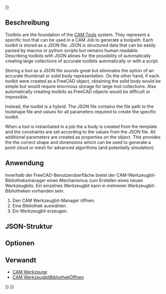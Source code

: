 <languages/>
{{UnfinishedDocu{{#translation:}}}}

{{Docnav/de
|[[CAM_ToolShape/de|Werkzeugform]]
|[[CAM_ToolBit_Library/de|WerkzeugbitBibliothek]]
|[[CAM_Workbench/de|CAM]]
|IconL=
|IconR=
|IconC=Workbench_CAM.svg
}}

{{TOCright}}

<span id="Description"></span>
==Beschreibung==

Toolbits are the foundation of the [[CAM_Tools|CAM Tools]] system. They represent a specific tool that can be used in a CAM Job to generate a toolpath.  Each toolbit is stored as a JSON file. JSON is structured data that can be easily parsed by macros or python scripts but remains human readable. Describing toolbits with JSON allows for the possibility of automatically creating large collections of accurate toolbits automatically or with a script. 

Storing a tool as a JSON file sounds great but eliminates the option of an accurate thumbnail or solid body representation. On the other hand, if each toolbit were created as a FreeCAD object, obtaining the solid body would be simple but would require enormous storage for large tool collections.  Also automatically creating toolbits as FreeCAD objects would be difficult or impossible. 

Instead, the toolbit is a hybrid.  The JSON file contains the file path to the toolshape file and values for all parameters required to create the specific toolbit. 

When a tool is instantiated in a job the a body is created from the template and the constraints are set according to the values from the JSON file. All additional parameters are created as properties on the object. This provides the the correct shape and dimensions which can be used to generate a point cloud or mesh for advanced algorithms (and potentially simulation).

<span id="Usage"></span>
==Anwendung==

Innerhalb der FreeCAD-Benutzeroberfläche bietet der CAM-Werkzeugbit-Bibliotheksmanager einen Mechanismus zum Erstellen eines neuen Werkzeugbits. Ein einzelnes Werkzeugbit kann in mehreren Werkzeugbit-Bibliotheken vorhanden sein.

# Den CAM Werkzeugbit-Manager öffnen.
# Eine Bibliothek auswählen.
# Ein Werkzeugbit erzeugen.

<span id="JSON_Structure"></span>
== JSON-Struktur ==

{{Code|
{
  "version": 2,
  "name": "T1",
  "shape": "endmill.fcstd",
  "attribute": {},
  "parameter": {
    "CuttingEdgeHeight": "30.000 mm",
    "Diameter": "1.000 mm",
    "Length": "50.000 mm",
    "ShankDiameter": "3.000 mm"
  }
}
}}

<span id="Options"></span>
==Optionen==


<span id="Related"></span>
== Verwandt ==

* [[CAM_Tools/de|CAM Werkzeuge]]
* [[CAM_ToolBitLibraryOpen/de|CAM WerkzeugbitBibliothekÖffnen]]


{{Docnav/de
|[[CAM_ToolShape/de|Werkzeugform]]
|[[CAM_ToolBit_Library/de|WerkzeugbitBibliothek]]
|[[CAM_Workbench/de|CAM]]
|IconL=
|IconR=
|IconC=Workbench_CAM.svg
}}

{{CAM_Tools_navi{{#translation:}}}}
{{Userdocnavi{{#translation:}}}}